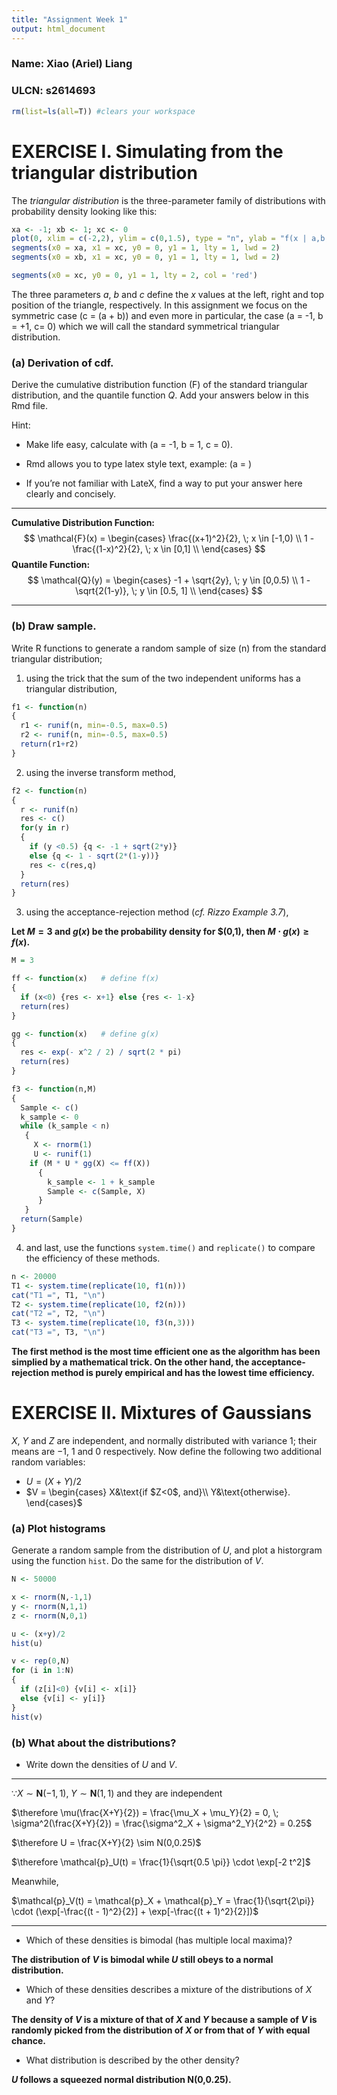 ---
title: "Assignment Week 1"
output: html_document
---

### Name: Xiao (Ariel) Liang

### ULCN: s2614693

```{r, echo=FALSE}
rm(list=ls(all=T)) #clears your workspace
```


# EXERCISE I. Simulating from the triangular distribution

The *triangular distribution* is the three-parameter family of distributions with probability density looking like this:

```{r, echo= FALSE} 
xa <- -1; xb <- 1; xc <- 0
plot(0, xlim = c(-2,2), ylim = c(0,1.5), type = "n", ylab = "f(x | a,b,c)" , xlab = "x",asp=1)
segments(x0 = xa, x1 = xc, y0 = 0, y1 = 1, lty = 1, lwd = 2)
segments(x0 = xb, x1 = xc, y0 = 0, y1 = 1, lty = 1, lwd = 2)

segments(x0 = xc, y0 = 0, y1 = 1, lty = 2, col = 'red')

```

The three parameters $a$, $b$ and $c$ define the $x$ values at the left, right and top position of the triangle, respectively.
In this assignment we focus on the symmetric case \(c = \frac{1}{2}(a + b)\) and even more in particular, the case \(a = -1, b = +1, c= 0\) which we will call the standard symmetrical triangular distribution.

### (a) Derivation of cdf.

Derive the cumulative distribution function \(F\) of the standard triangular distribution, and the quantile function $Q$.
Add your answers below in this Rmd file.

Hint:

* Make life easy, calculate with \(a = -1, b = 1, c = 0\).

* Rmd allows you to type latex style text, example: \(a = \frac{1}{2}\)

* If you're not familiar with LateX, find a way to put your answer here clearly and concisely.

------------------------------------

**Cumulative Distribution Function:**
$$
\mathcal{F}(x) =
\begin{cases}
\frac{(x+1)^2}{2}, \; x \in [-1,0) \\
1 - \frac{(1-x)^2}{2}, \; x \in [0,1] \\
\end{cases}
$$
**Quantile Function:**
$$
\mathcal{Q}(y) =
\begin{cases}
-1 + \sqrt{2y}, \; y \in [0,0.5) \\
1 - \sqrt{2(1-y)}, \; y \in [0.5, 1] \\
\end{cases}
$$

-----------------------------------------

### (b) Draw sample.

Write R functions to generate a random sample of size \(n\) from the standard triangular distribution;

1. using the trick that the sum of the two independent uniforms has a triangular distribution,

```{r combine}
f1 <- function(n)
{
  r1 <- runif(n, min=-0.5, max=0.5)
  r2 <- runif(n, min=-0.5, max=0.5)
  return(r1+r2)
}
```

2. using the inverse transform method,

```{r inverse}
f2 <- function(n)
{
  r <- runif(n)
  res <- c()
  for(y in r)
  {
    if (y <0.5) {q <- -1 + sqrt(2*y)}
    else {q <- 1 - sqrt(2*(1-y))}
    res <- c(res,q)
  }
  return(res)
}
```

3. using the acceptance-rejection method (*cf. Rizzo Example 3.7*),

**Let $M=3$ and $g(x)$ be the probability density for $\mathbf{N}(0,1), then $M \cdot g(x) \geq f(x)$.**

```{r acpt-rej}
M = 3

ff <- function(x)   # define f(x)
{
  if (x<0) {res <- x+1} else {res <- 1-x}
  return(res)
}

gg <- function(x)   # define g(x)
{
  res <- exp(- x^2 / 2) / sqrt(2 * pi)
  return(res)
}

f3 <- function(n,M)
{
  Sample <- c()
  k_sample <- 0
  while (k_sample < n)
   {
     X <- rnorm(1)
     U <- runif(1)
    if (M * U * gg(X) <= ff(X))
      {
        k_sample <- 1 + k_sample
        Sample <- c(Sample, X)
      }
   }
  return(Sample)
}
```


4. and last, use the functions `system.time()` and `replicate()` to compare the efficiency of these methods.

```{r compare}
n <- 20000
T1 <- system.time(replicate(10, f1(n)))
cat("T1 =", T1, "\n")
T2 <- system.time(replicate(10, f2(n)))
cat("T2 =", T2, "\n")
T3 <- system.time(replicate(10, f3(n,3)))
cat("T3 =", T3, "\n")
```

**The first method is the most time efficient one as the algorithm has been simplied by a mathematical trick. On the other hand, the acceptance-rejection method is purely empirical and has the lowest time efficiency.**

# EXERCISE II. Mixtures of Gaussians

$X$, $Y$ and $Z$ are independent, and normally distributed with variance 1; their means are $-1$, $1$ and $0$ respectively. Now define the following two additional random variables:

* $U = (X+Y)/2$
* $V = \begin{cases}
X&\text{if $Z<0$, and}\\
Y&\text{otherwise}.
\end{cases}$

### (a) Plot histograms
Generate a random sample from the distribution of $U$, and plot a historgram using the function `hist`. Do the same for the distribution of $V$.

```{r generate}
N <- 50000

x <- rnorm(N,-1,1)
y <- rnorm(N,1,1)
z <- rnorm(N,0,1)

u <- (x+y)/2
hist(u)

v <- rep(0,N)
for (i in 1:N)
{
  if (z[i]<0) {v[i] <- x[i]}
  else {v[i] <- y[i]}
}
hist(v)
```


### (b) What about the distributions?
* Write down the densities of $U$ and $V$.

-----------------------------------

$\because X \sim \mathbf{N}(-1,1), \; Y \sim \mathbf{N}(1,1)$ and they are independent

$\therefore \mu(\frac{X+Y}{2}) = \frac{\mu_X + \mu_Y}{2} = 0, \; \sigma^2(\frac{X+Y}{2}) = \frac{\sigma^2_X + \sigma^2_Y}{2^2} = 0.25$

$\therefore U = \frac{X+Y}{2} \sim N(0,0.25)$

$\therefore \mathcal{p}_U(t) = \frac{1}{\sqrt{0.5 \pi}} \cdot \exp[-2 t^2]$

Meanwhile,

$\mathcal{p}_V(t) = \mathcal{p}_X + \mathcal{p}_Y = \frac{1}{\sqrt{2\pi}} \cdot (\exp[-\frac{(t - 1)^2}{2}] + \exp[-\frac{(t + 1)^2}{2}])$

----------------------------------

* Which of these densities is bimodal (has multiple local maxima)?


**The distribution of $V$ is bimodal while $U$ still obeys to a normal distribution.**

* Which of these densities describes a mixture of the distributions of $X$ and $Y$?

**The density of $V$ is a mixture of that of $X$ and $Y$ because a sample of $V$ is randomly picked from the distribution of $X$ or from that of $Y$ with equal chance.**

* What distribution is described by the other density?

**$U$ follows a squeezed normal distribution N(0,0.25).**